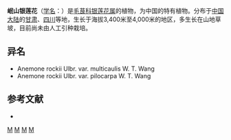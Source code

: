 {{Speciesbox 
| taxon = Anemone rockii
| authority = Ulbr.
}}
'''岷山银莲花'''（[[学名|学名]]：{{lang|la|''Anemone rockii''}}）是[[毛茛科|毛茛科]][[银莲花属|银莲花属]]的植物，为中国的特有植物。分布于[[中国大陆|中国大陆]]的[[甘肃|甘肃]]、[[四川|四川]]等地，生长于海拔3,400米至4,000米的地区，多生长在山地草坡，目前尚未由人工引种栽培。

== 异名 ==
* Anemone rockii Ulbr. var. multicaulis W. T. Wang
* Anemone rockii Ulbr. var. pilocarpa W. T. Wang

== 参考文献 ==
<div class="references-small">
* {{cite web| url =http://www.bioinfo.cn/db05/KmzwSpecies.php?action=view&id=18252| title =岷山银莲花| work =《中国高等植物数据库全库》| publisher =中国科学院微生物研究所| author =昆明植物研究所| accessdate =2009-02-25| deadurl =yes| archiveurl =https://web.archive.org/web/20160305091140/http://www.bioinfo.cn/db05/KmzwSpecies.php?action=view&id=18252| archivedate =2016-03-05}}
</div>
{{Taxonbar|from=Q11051008}}

[[Category:银莲花属|M]]
[[Category:中國特有植物|M]]
[[Category:甘肃植物|M]]
[[Category:四川植物|M]]